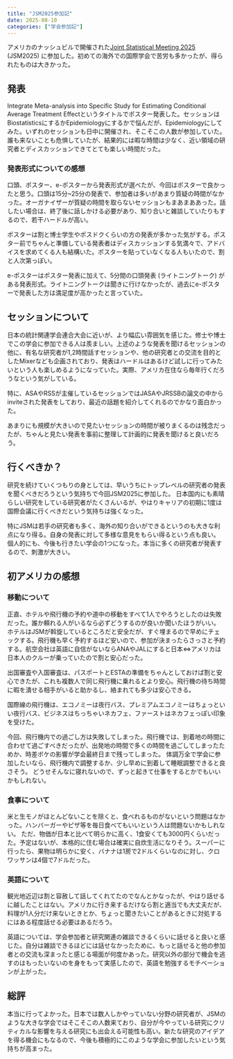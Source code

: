 ```yaml
---
title: "JSM2025参加記"
date: 2025-08-10
categories: ["学会参加記"]
---
```



アメリカのナッシュビルで開催された[Joint Statistical Meeting 2025](https://ww2.amstat.org/meetings/jsm/2025/conferenceinfo.cfm) (JSM2025) に参加した。初めての海外での国際学会で苦労も多かったが、得られたものは大きかった。


## 発表

Integrate Meta-analysis into Specific Study for Estimating Conditional Average Treatment Effectというタイトルでポスター発表した。セッションはBiostatisticsにするかEpidemiologyにするかで悩んだが、Epidemiologyにしてみた。いずれのセッションも日中に開催され、そこそこの人数が参加していた。誰も来ないことも危惧していたが、結果的には暇な時間は少なく、近い領域の研究者とディスカッションできてとても楽しい時間だった。


### 発表形式についての感想

口頭、ポスター、e-ポスターから発表形式が選べたが、今回はポスターで良かったと思う。口頭は15分~25分の発表で、参加者は多いがあまり質疑の時間がなかった。オーガナイザーが質疑の時間を取らないセッションもまあまああった。話したい場合は、終了後に話しかける必要があり、知り合いと雑談していたりもするので、若干ハードルが高い。

ポスターは割と博士学生やポスドクくらいの方の発表が多かった気がする。ポスター前でちゃんと準備している発表者はディスカッションする気満々で、アドバイスを求めてくる人も結構いた。ポスターを貼っていなくなる人もいたので、割と人次第っぽい。

e-ポスターはポスター発表に加えて、5分間の口頭発表 (ライトニングトーク) がある発表形式。ライトニングトークは聞きに行けなかったが、過去にe-ポスターで発表した方は満足度が高かったと言っていた。


## セッションについて

日本の統計関連学会連合大会に近いが、より幅広い雰囲気を感じた。修士や博士でこの学会に参加できる人は羨ましい。上述のような発表を聞けるセッションの他に、有名な研究者が1,2時間話すセッションや、他の研究者との交流を目的としたMixerなども企画されており、発表はハードルはあるけど試しに行ってみたいという人も楽しめるようになっていた。実際、アメリカ在住なら毎年行くだろうなという気がしている。

特に、ASAやRSSが主催しているセッションではJASAやJRSSBの論文の中からinviteされた発表をしており、最近の話題を紹介してくれるのでかなり面白かった。

あまりにも規模が大きいので見たいセッションの時間が被りまくるのは残念だったが、ちゃんと見たい発表を事前に整理して計画的に発表を聞けると良いだろう。


## 行くべきか？

研究を続けていくつもりの身としては、早いうちにトップレベルの研究者の発表を聞くべきだろうという気持ちで今回JSM2025に参加した。
日本国内にも素晴らしい研究をしている研究者がたくさんいるが、やはりキャリアの初期に1度は国際会議に行くべきだという気持ちは強くなった。

特にJSMは若手の研究者も多く、海外の知り合いができるというのも大きな利点になり得る。自身の発表に対して多様な意見をもらい得るという点も良い。
個人的にも、今後も行きたい学会の1つになった。本当に多くの研究者が発表するので、刺激が大きい。



## 初アメリカの感想


### 移動について

正直、ホテルや飛行機の予約や道中の移動をすべて1人でやろうとしたのは失敗だった。誰か頼れる人がいるなら必ずどうするのが良いか聞いたほうがいい。
ホテルはJSMが斡旋しているところだと安全だが、すぐ埋まるので早めにチェックする。飛行機も早く予約するほど安いので、参加が決まったらさっさと予約する。航空会社は英語に自信がないならANAやJALにすると日本⇔アメリカは日本人のクルーが乗っていたので割と安心だった。

出国審査や入国審査は、パスポートとESTAの準備をちゃんとしておけば割と安心できたが、これも複数人で同じ飛行機に乗れるとより安心。飛行機の待ち時間に暇を潰せる相手がいると助かるし、絡まれても多少は安心できる。

国際線の飛行機は、エコノミーは夜行バス、プレミアムエコノミーはちょっといい夜行バス、ビジネスはちっちゃいネカフェ、ファーストはネカフェっぽい印象を受けた。

今回、飛行機内での過ごし方は失敗してしまった。飛行機では、到着地の時間に合わせて過ごすべきだったが、出発地の時間で多くの時間を過ごしてしまったためか、時差ボケの影響が学会最終日まで残ってしまった。
体調万全で学会に参加したいなら、飛行機内で調整するか、少し早めに到着して睡眠調整できると良さそう。
どうせそんなに寝れないので、ずっと起きて仕事をするとかでもいいかもしれない。


### 食事について

米と生モノがほとんどないことを除くと、食べれるものがないという問題はなかった。ハンバーガーやピザ等を毎日食べてもいいという人は問題ないかもしれない。
ただ、物価が日本と比べて明らかに高く、1食安くても3000円くらいだった。予定はないが、本格的に住む場合は確実に自炊生活になりそう。スーパーに行ったら、果物は明らかに安く、バナナは1房で2ドルくらいなのに対し、クロワッサンは4個で7ドルだった。


### 英語について

観光地近辺は割と容赦して話してくれてたのでなんとかなったが、やはり話せるに越したことはない。アメリカに行き来するだけなら割と適当でも大丈夫だが、料理が1人分だけ来ないときとか、ちょっと聞きたいことがあるときに対処するにはある程度話せる必要はあるだろう。

英語については、学会参加者と研究関連の雑談できるくらいに話せると良いと感じた。自分は雑談できるほどには話せなかったために、もっと話せると他の参加者との交流も深まったと感じる場面が何度かあった。研究以外の部分で機会を逃すのはもったいないのを身をもって実感したので、英語を勉強するモチベーションが上がった。


## 総評

本当に行ってよかった。日本では数人しかやっていない分野の研究者が、JSMのような大きな学会ではそこそこの人数来ており、自分が今やっている研究にクリティカルな影響を与える研究にも出会える可能性も高い。新たな研究のアイデアを得る機会にもなるので、今後も積極的にこのような学会に参加したいという気持ちが高まった。

